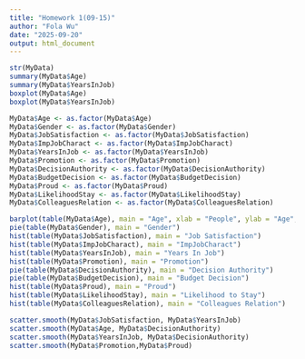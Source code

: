 ```yaml
---
title: "Homework 1(09-15)"
author: "Fola Wu"
date: "2025-09-20"
output: html_document
---
```


```r

str(MyData)
summary(MyData$Age)
summary(MyData$YearsInJob)
boxplot(MyData$Age)
boxplot(MyData$YearsInJob)
```
```r
MyData$Age <- as.factor(MyData$Age)
MyData$Gender <- as.factor(MyData$Gender)
MyData$JobSatisfaction <- as.factor(MyData$JobSatisfaction)
MyData$ImpJobCharact <- as.factor(MyData$ImpJobCharact)
MyData$YearsInJob <- as.factor(MyData$YearsInJob)
MyData$Promotion <- as.factor(MyData$Promotion)
MyData$DecisionAuthority <- as.factor(MyData$DecisionAuthority)
MyData$BudgetDecision <- as.factor(MyData$BudgetDecision)
MyData$Proud <- as.factor(MyData$Proud)
MyData$LikelihoodStay <- as.factor(MyData$LikelihoodStay)
MyData$ColleaguesRelation <- as.factor(MyData$ColleaguesRelation)
```

```r
barplot(table(MyData$Age), main = "Age", xlab = "People", ylab = "Age", col = "Blue")
pie(table(MyData$Gender), main = "Gender")
hist(table(MyData$JobSatisfaction), main = "Job Satisfaction")
hist(table(MyData$ImpJobCharact), main = "ImpJobCharact")
hist(table(MyData$YearsInJob), main = "Years In Job")
hist(table(MyData$Promotion), main = "Promotion")
pie(table(MyData$DecisionAuthority), main = "Decision Authority")
pie(table(MyData$BudgetDecision), main = "Budget Decision")
hist(table(MyData$Proud), main = "Proud")
hist(table(MyData$LikelihoodStay), main = "Likelihood to Stay")
hist(table(MyData$ColleaguesRelation), main = "Colleagues Relation")
```
```r
scatter.smooth(MyData$JobSatisfaction, MyData$YearsInJob)
scatter.smooth(MyData$Age, MyData$DecisionAuthority)
scatter.smooth(MyData$YearsInJob, MyData$DecisionAuthority)
scatter.smooth(MyData$Promotion,MyData$Proud)
```

